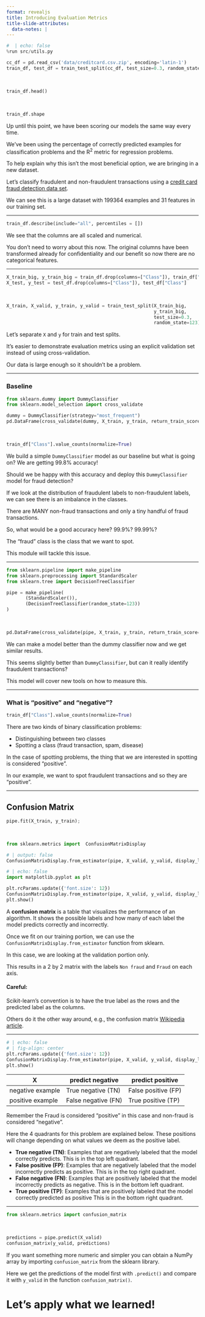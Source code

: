 ```yaml
---
format: revealjs
title: Introducing Evaluation Metrics
title-slide-attributes:
  data-notes: |
---
```


```python
#  | echo: false
%run src/utils.py
```

```python
cc_df = pd.read_csv('data/creditcard.csv.zip', encoding='latin-1')
train_df, test_df = train_test_split(cc_df, test_size=0.3, random_state=111)
```

<br>

```python
train_df.head()
```

<br>

```python
train_df.shape
```


:::{.notes} 
Up until this point, we have been scoring our models the same way every time. 

We've been using the percentage of correctly predicted examples for classification problems and the R<sup>2</sup> metric for regression problems. 

To help explain why this isn't the most beneficial option, we are bringing in a new dataset. 

Let's classify fraudulent and non-fraudulent transactions using a 
 <a href="https://www.kaggle.com/mlg-ulb/creditcardfraud" target="_blank">credit card fraud detection data set</a>.

We can see this is a large dataset with 199364 examples and 31 features in our training set.
:::

---

```python
train_df.describe(include="all", percentiles = [])
```


:::{.notes}
We see that the columns are all scaled and numerical.

You don't need to worry about this now. The original columns have been transformed already for confidentiality and our benefit so now there are no categorical features.
:::

----

```python
X_train_big, y_train_big = train_df.drop(columns=["Class"]), train_df["Class"]
X_test, y_test = test_df.drop(columns=["Class"]), test_df["Class"]
```

<br>

```python
X_train, X_valid, y_train, y_valid = train_test_split(X_train_big, 
                                                      y_train_big, 
                                                      test_size=0.3, 
                                                      random_state=123)
```


:::{.notes} 
Let's separate `X` and `y` for train and test splits.

It's easier to demonstrate evaluation metrics using an explicit validation set instead of using cross-validation.

Our data is large enough so it shouldn't be a problem.
:::

---

### Baseline

```python
from sklearn.dummy import DummyClassifier
from sklearn.model_selection import cross_validate

dummy = DummyClassifier(strategy="most_frequent")
pd.DataFrame(cross_validate(dummy, X_train, y_train, return_train_score=True)).mean()
```

<br>

```python
train_df["Class"].value_counts(normalize=True)
```


:::{.notes} 
We build a simple `DummyClassifier` model as our baseline but what is going on? We are getting 99.8% accuracy!

Should we be happy with this accuracy and deploy this `DummyClassifier` model for fraud detection?

If we look at the distribution of fraudulent labels to non-fraudulent labels, we can see there is an imbalance in the classes. 

There are  MANY non-fraud transactions and only a tiny handful of fraud transactions.

So, what would be a good accuracy here? 99.9%? 99.99%?

The "fraud" class is the class that we want to spot.

This module will tackle this issue.
:::

---


```python
from sklearn.pipeline import make_pipeline
from sklearn.preprocessing import StandardScaler
from sklearn.tree import DecisionTreeClassifier

pipe = make_pipeline(
       (StandardScaler()),
       (DecisionTreeClassifier(random_state=123))
)
```

<br>

```python
pd.DataFrame(cross_validate(pipe, X_train, y_train, return_train_score=True)).mean()
```


:::{.notes} 
We can make a model better than the dummy classifier now and we get similar results. 

This seems slightly better than `DummyClassifier`, but can it really identify fraudulent transactions?

This model will cover new tools on how to measure this. 
:::

---

### What is "positive" and "negative"?

```python
train_df["Class"].value_counts(normalize=True)
```


There are two kinds of binary classification problems:

- Distinguishing between two classes
- Spotting a class (fraud transaction, spam, disease)


:::{.notes} 
In the case of spotting problems, the thing that we are interested in spotting is considered "positive". 

In our example, we want to spot fraudulent transactions and so they are "positive". 
:::

---

## Confusion Matrix 

```python
pipe.fit(X_train, y_train);
```

<br>

```python
from sklearn.metrics import  ConfusionMatrixDisplay
```

```python
# | output: false
ConfusionMatrixDisplay.from_estimator(pipe, X_valid, y_valid, display_labels=["Non fraud", "Fraud"], values_format="d", cmap="Blues");
```

```python
# | echo: false
import matplotlib.pyplot as plt

plt.rcParams.update({'font.size': 12})
ConfusionMatrixDisplay.from_estimator(pipe, X_valid, y_valid, display_labels=["Non fraud", "Fraud"], values_format="d", cmap="Blues");
plt.show()
```

:::{.notes} 
A **confusion matrix** is a table that visualizes the performance of an algorithm. It shows the possible labels and how many of each label the model predicts correctly and incorrectly. 

Once we fit on our training portion, we can use the `ConfusionMatrixDisplay.from_estimator` function from sklearn. 

In this case, we are looking at the validation portion only. 

This results in a 2 by 2 matrix with the labels `Non fraud` and `Fraud` on each axis. 

#### Careful:

Scikit-learn's convention is to have the true label as the rows and the predicted label as the columns.

Others do it the other way around, e.g., the confusion matrix <a href=" https://en.wikipedia.org/wiki/Confusion_matrix" target="_blank">Wikipedia article</a>.
:::

---

```python
# | echo: false
# | fig-align: center
plt.rcParams.update({'font.size': 12})
ConfusionMatrixDisplay.from_estimator(pipe, X_valid, y_valid, display_labels=["Non Fraud", "Fraud"], values_format="d", cmap="Blues");
plt.show()
```


|   X   | predict negative | predict positive |
|------|----------|-------|
| negative example | True negative (TN) | False positive (FP)|
| positive example | False negative (FN) | True positive (TP) |


:::{.notes} 
Remember the Fraud is considered "positive" in this case and non-fraud is considered "negative". 


Here the 4 quadrants for this problem are explained below. These positions will change depending on what values we deem as the positive label. 

- **True negative (TN)**: Examples that are negatively labeled that the model correctly predicts. This is in the top left quadrant. 
- **False positive (FP)**: Examples that are negatively labeled that the model incorrectly predicts as positive. This is in the top right quadrant. 
- **False negative (FN)**:  Examples that are positively labeled that the model incorrectly predicts as negative. This is in the bottom left quadrant. 
- **True positive (TP)**:  Examples that are positively labeled that the model correctly predicted as positive This is in the bottom right quadrant.
:::

---

```python
from sklearn.metrics import confusion_matrix
```

<br>

```python
predictions = pipe.predict(X_valid)
confusion_matrix(y_valid, predictions)
```


:::{.notes} 
If you want something more numeric and simpler you can obtain a NumPy array by importing `confusion_matrix` from the sklearn library. 

Here we get the predictions of the model first with `.predict()` and compare it with `y_valid` in the function `confusion_matrix()`.
:::


# Let’s apply what we learned!
